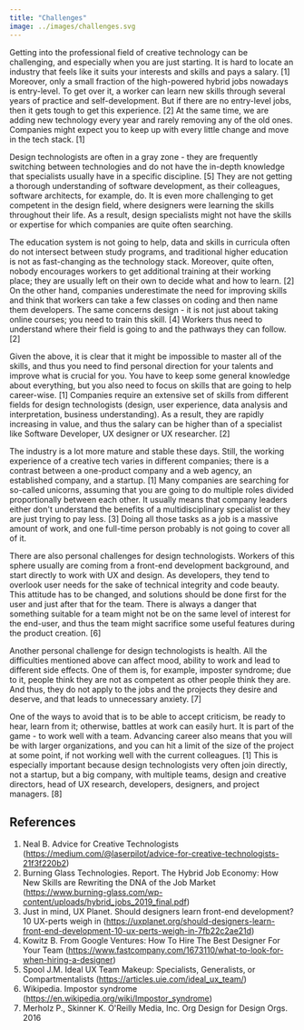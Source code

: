 ```yaml
---
title: "Challenges"
image: ../images/challenges.svg
---
```


Getting into the professional field of creative technology can be challenging,
and especially when you are just starting. It is hard to locate an industry that
feels like it suits your interests and skills and pays a salary. [1] Moreover,
only a small fraction of the high-powered hybrid jobs nowadays is entry-level.
To get over it, a worker can learn new skills through several years of practice
and self-development. But if there are no entry-level jobs, then it gets tough
to get this experience. [2] At the same time, we are adding new technology every
year and rarely removing any of the old ones. Companies might expect you to keep
up with every little change and move in the tech stack. [1]

Design technologists are often in a gray zone - they are frequently switching
between technologies and do not have the in-depth knowledge that specialists
usually have in a specific discipline. [5] They are not getting a thorough
understanding of software development, as their colleagues, software architects,
for example, do. It is even more challenging to get competent in the design
field, where designers were learning the skills throughout their life. As a
result, design specialists might not have the skills or expertise for which
companies are quite often searching.

The education system is not going to help, data and skills in curricula often do
not intersect between study programs, and traditional higher education is not as
fast-changing as the technology stack. Moreover, quite often, nobody encourages
workers to get additional training at their working place; they are usually left
on their own to decide what and how to learn. [2] On the other hand, companies
underestimate the need for improving skills and think that workers can take a
few classes on coding and then name them developers. The same concerns design -
it is not just about taking online courses; you need to train this skill. [4]
Workers thus need to understand where their field is going to and the pathways
they can follow. [2]

Given the above, it is clear that it might be impossible to master all of the
skills, and thus you need to find personal direction for your talents and
improve what is crucial for you. You have to keep some general knowledge about
everything, but you also need to focus on skills that are going to help
career-wise. [1] Companies require an extensive set of skills from different
fields for design technologists (design, user experience, data analysis and
interpretation, business understanding). As a result, they are rapidly
increasing in value, and thus the salary can be higher than of a specialist like
Software Developer, UX designer or UX researcher. [2]

The industry is a lot more mature and stable these days. Still, the working
experience of a creative tech varies in different companies; there is a contrast
between a one-product company and a web agency, an established company, and a
startup. [1] Many companies are searching for so-called unicorns, assuming that
you are going to do multiple roles divided proportionally between each other. It
usually means that company leaders either don't understand the benefits of a
multidisciplinary specialist or they are just trying to pay less. [3] Doing all
those tasks as a job is a massive amount of work, and one full-time person
probably is not going to cover all of it.

There are also personal challenges for design technologists. Workers of this
sphere usually are coming from a front-end development background, and start
directly to work with UX and design. As developers, they tend to overlook user
needs for the sake of technical integrity and code beauty. This attitude has to
be changed, and solutions should be done first for the user and just after that
for the team. There is always a danger that something suitable for a team might
not be on the same level of interest for the end-user, and thus the team might
sacrifice some useful features during the product creation. [6]

Another personal challenge for design technologists is health. All the
difficulties mentioned above can affect mood, ability to work and lead to
different side effects. One of them is, for example, imposter syndrome; due to
it, people think they are not as competent as other people think they are. And
thus, they do not apply to the jobs and the projects they desire and deserve,
and that leads to unnecessary anxiety. [7]

One of the ways to avoid that is to be able to accept criticism, be ready to
hear, learn from it; otherwise, battles at work can easily hurt. It is part of
the game - to work well with a team. Advancing career also means that you will
be with larger organizations, and you can hit a limit of the size of the project
at some point, if not working well with the current colleagues. [1] This is
especially important because design technologists very often join directly, not
a startup, but a big company, with multiple teams, design and creative
directors, head of UX research, developers, designers, and project managers. [8]

## References

1. Neal B. Advice for Creative Technologists
   (https://medium.com/@laserpilot/advice-for-creative-technologists-21f3f220b2)
2. Burning Glass Technologies. Report. The Hybrid Job Economy: How New Skills
   are Rewriting the DNA of the Job Market
   (https://www.burning-glass.com/wp-content/uploads/hybrid_jobs_2019_final.pdf)
3. Just in mind, UX Planet. Should designers learn front-end development? 10
   UX-perts weigh in
   (https://uxplanet.org/should-designers-learn-front-end-development-10-ux-perts-weigh-in-7fb22c2ae21d)
4. Kowitz B. From Google Ventures: How To Hire The Best Designer For Your Team
   (https://www.fastcompany.com/1673110/what-to-look-for-when-hiring-a-designer)
5. Spool J.M. Ideal UX Team Makeup: Specialists, Generalists, or
   Compartmentalists (https://articles.uie.com/ideal_ux_team/)
6. Wikipedia. Impostor syndrome
   (https://en.wikipedia.org/wiki/Impostor_syndrome)
7. Merholz P., Skinner K. O'Reilly Media, Inc. Org Design for Design Orgs. 2016
